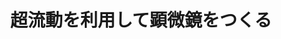 ﻿---
title: "超流動を利用して顕微鏡をつくる"
category: "物質理工学院"
vol: "24"
interviewee: "奥田 雄一 "
url: ""
tags: []
pdf: "24-4.pdf"
career: ""
preface: "応用物理物質理工学院科・奥田では超流動という現象を利用して「超流動ヘリウム超音波顕微鏡」という画期的な顕微鏡を作ろうとしている。"
---

